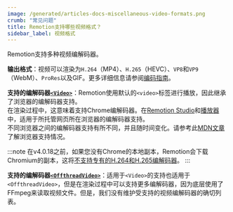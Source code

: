 ```yaml
---
image: /generated/articles-docs-miscellaneous-video-formats.png
crumb: "常见问题"
title: Remotion支持哪些视频格式？
sidebar_label: 视频格式
---
```


Remotion支持多种视频编解码器。

**输出格式**：视频可以渲染为`H.264`（MP4）、`H.265`（HEVC）、`VP8`和`VP9`（WebM）、`ProRes`以及GIF。更多详细信息请参阅[编码指南](/docs/encoding)。

**支持的编解码器[`<Video>`](/docs/video)**：Remotion使用默认的`<video>`标签进行播放，因此继承了浏览器的编解码器支持。  
在渲染过程中，这意味着支持Chrome编解码器。在[Remotion Studio](/docs/terminology/studio)和[播放器](/docs/terminology/player)中，适用于所托管网页所在浏览器的编解码器支持。  
不同浏览器之间的编解码器支持有所不同，并且随时间变化。请参考此[MDN文章](https://developer.mozilla.org/en-US/docs/Web/Media/Formats/Video_codecs)了解浏览器支持情况。

:::note
在v4.0.18之前，如果您没有Chrome的本地副本，Remotion会下载Chromium的副本，这将[不支持专有的H.264和H.265编解码器](/docs/miscellaneous/chrome-headless-shell)。
:::

**支持的编解码器[`<OffthreadVideo>`](/docs/offthreadvideo)**：适用于`<Video>`的支持也适用于`<OffthreadVideo>`，但是在渲染过程中可以支持更多编解码器，因为底层使用了FFmpeg来读取视频文件。但是，我们没有维护受支持的视频编解码器的确切列表。
```
